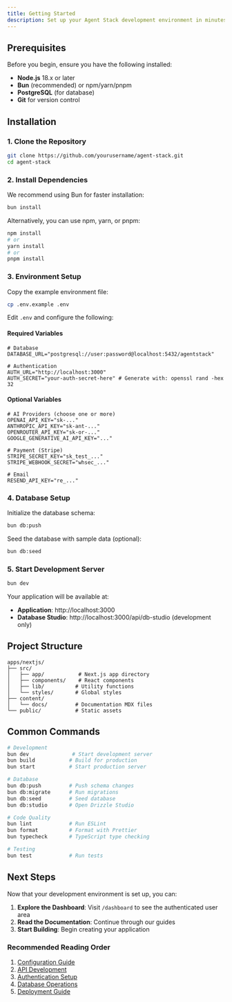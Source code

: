 ```yaml
---
title: Getting Started
description: Set up your Agent Stack development environment in minutes
---
```


## Prerequisites

Before you begin, ensure you have the following installed:

- **Node.js** 18.x or later
- **Bun** (recommended) or npm/yarn/pnpm
- **PostgreSQL** (for database)
- **Git** for version control

## Installation

### 1. Clone the Repository

```bash
git clone https://github.com/yourusername/agent-stack.git
cd agent-stack
```

### 2. Install Dependencies

We recommend using Bun for faster installation:

```bash
bun install
```

Alternatively, you can use npm, yarn, or pnpm:

```bash
npm install
# or
yarn install
# or
pnpm install
```

### 3. Environment Setup

Copy the example environment file:

```bash
cp .env.example .env
```

Edit `.env` and configure the following:

#### Required Variables

```
# Database
DATABASE_URL="postgresql://user:password@localhost:5432/agentstack"

# Authentication
AUTH_URL="http://localhost:3000"
AUTH_SECRET="your-auth-secret-here" # Generate with: openssl rand -hex 32
```

#### Optional Variables

```
# AI Providers (choose one or more)
OPENAI_API_KEY="sk-..."
ANTHROPIC_API_KEY="sk-ant-..."
OPENROUTER_API_KEY="sk-or-..."
GOOGLE_GENERATIVE_AI_API_KEY="..."

# Payment (Stripe)
STRIPE_SECRET_KEY="sk_test_..."
STRIPE_WEBHOOK_SECRET="whsec_..."

# Email
RESEND_API_KEY="re_..."
```

### 4. Database Setup

Initialize the database schema:

```bash
bun db:push
```

Seed the database with sample data (optional):

```bash
bun db:seed
```

### 5. Start Development Server

```bash
bun dev
```

Your application will be available at:

- **Application**: http://localhost:3000
- **Database Studio**: http://localhost:3000/api/db-studio (development only)

## Project Structure

```
apps/nextjs/
├── src/
│   ├── app/           # Next.js app directory
│   ├── components/    # React components
│   ├── lib/          # Utility functions
│   └── styles/       # Global styles
├── content/
│   └── docs/         # Documentation MDX files
└── public/           # Static assets
```

## Common Commands

```bash
# Development
bun dev              # Start development server
bun build           # Build for production
bun start           # Start production server

# Database
bun db:push         # Push schema changes
bun db:migrate      # Run migrations
bun db:seed         # Seed database
bun db:studio       # Open Drizzle Studio

# Code Quality
bun lint            # Run ESLint
bun format          # Format with Prettier
bun typecheck       # TypeScript type checking

# Testing
bun test            # Run tests
```

## Next Steps

Now that your development environment is set up, you can:

1. **Explore the Dashboard**: Visit `/dashboard` to see the authenticated user area
2. **Read the Documentation**: Continue through our guides
3. **Start Building**: Begin creating your application

### Recommended Reading Order

1. [Configuration Guide](/docs/configuration)
2. [API Development](/docs/api)
3. [Authentication Setup](/docs/auth)
4. [Database Operations](/docs/database)
5. [Deployment Guide](/docs/deployment)
